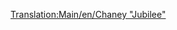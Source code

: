 [[Translation:Main/en/Chaney "Jubilee"]]{{Template:Train/Fr
|Nom=Chaney "Jubilee"
|Image=[[File:en/Chaneyjubilee.png]]
|Coût=15 234£ (30 468$)
|Vitesse=112 km/h (70 mph)
|Poids=131 t
|Puissance=1000 hp (746 kW)
|Entretien=1 968£ (3 936$)
|Conception=1934
|Vie=21
|Capacité=N/A
|Description=La locomotive de départ milieu de gamme en climat tempéré dans TTD. Moins bon marché à faire fonctionner que la Kirby Paul Tank, et pas aussi rapide ou puissant que la Ginzu A4. Mais toujours utile si vous voulez un équilibre.
|Réalité=C'est la [http://en.wikipedia.org/wiki/LMS_Jubilee_Class LMS Stanier "Jubilee"] (en anglais), une locomotive créée pour le service express de passagers secondaires. Un équivalent dans la réalité serait le "Jubilee Class"
}}